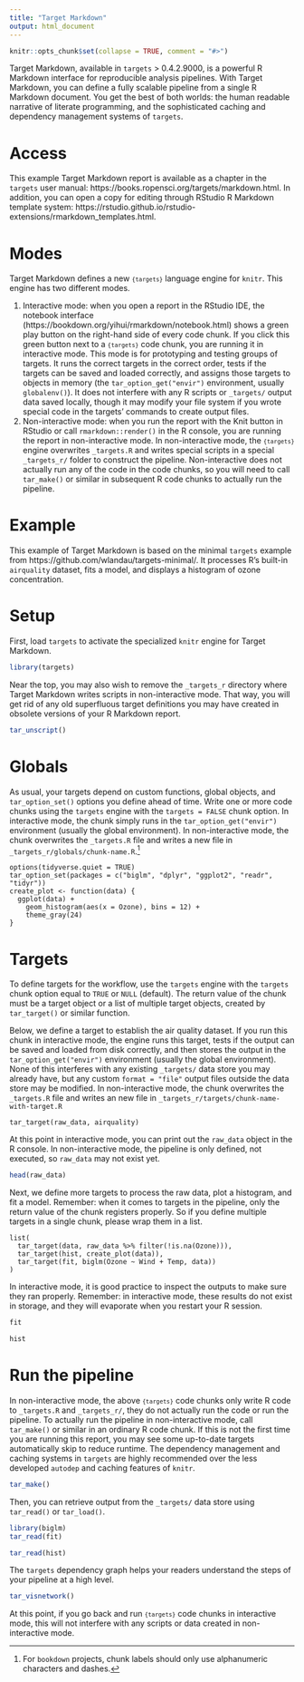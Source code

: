 ```yaml
---
title: "Target Markdown"
output: html_document
---
```


```r
knitr::opts_chunk$set(collapse = TRUE, comment = "#>")
```

Target Markdown, available in `targets` > 0.4.2.9000, is a powerful R Markdown interface for reproducible analysis pipelines. With Target Markdown, you can define a fully scalable pipeline from a single R Markdown document. You get the best of both worlds: the human readable narrative of literate programming, and the sophisticated caching and dependency management systems of `targets`.

# Access

This example Target Markdown report is available as a chapter in the `targets` user manual: https://books.ropensci.org/targets/markdown.html. In addition, you can open a copy for editing through RStudio R Markdown template system: https://rstudio.github.io/rstudio-extensions/rmarkdown_templates.html.

# Modes

Target Markdown defines a new <code>```{targets}```</code> language engine for `knitr`. This engine has two different modes.

1. Interactive mode: when you open a report in the RStudio IDE, the notebook interface (https://bookdown.org/yihui/rmarkdown/notebook.html) shows a green play button on the right-hand side of every code chunk. If you click this green button next to a <code>```{targets}```</code> code chunk, you are running it in interactive mode. This mode is for prototyping and testing groups of targets. It runs the correct targets in the correct order, tests if the targets can be saved and loaded correctly, and assigns those targets to objects in memory (the `tar_option_get("envir")` environment, usually `globalenv()`). It does not interfere with any R scripts or `_targets/` output data saved locally, though it may modify your file system if you wrote special code in the targets' commands to create output files.
2. Non-interactive mode: when you run the report with the Knit button in RStudio or call `rmarkdown::render()` in the R console, you are running the report in non-interactive mode. In non-interactive mode, the <code>```{targets}```</code> engine overwrites `_targets.R` and writes special scripts in a special `_targets_r/` folder to construct the pipeline. Non-interactive does not actually run any of the code in the code chunks, so you will need to call `tar_make()` or similar in subsequent R code chunks to actually run the pipeline.

# Example

This example of Target Markdown is based on the minimal `targets` example from https://github.com/wlandau/targets-minimal/. It processes R's built-in `airquality` dataset, fits a model, and displays a histogram of ozone concentration.

# Setup

First, load `targets` to activate the specialized `knitr` engine for Target Markdown.

```r
library(targets)
```

Near the top, you may also wish to remove the `_targets_r` directory where Target Markdown writes scripts in non-interactive mode. That way, you will get rid of any old superfluous target definitions you may have created in obsolete versions of your R Markdown report.

```r
tar_unscript()
```

# Globals

As usual, your targets depend on custom functions, global objects, and `tar_option_set()` options you define ahead of time. Write one or more code chunks using the `targets` engine with the `targets = FALSE` chunk option. In interactive mode, the chunk simply runs in the `tar_option_get("envir")` environment (usually the global environment). In non-interactive mode, the chunk overwrites the `_targets.R` file and writes a new file in `_targets_r/globals/chunk-name.R`.^[For `bookdown` projects, chunk labels should only use alphanumeric characters and dashes.]

```targets
options(tidyverse.quiet = TRUE)
tar_option_set(packages = c("biglm", "dplyr", "ggplot2", "readr", "tidyr"))
create_plot <- function(data) {
  ggplot(data) +
    geom_histogram(aes(x = Ozone), bins = 12) +
    theme_gray(24)
}
```

# Targets

To define targets for the workflow, use the `targets` engine with the `targets` chunk option equal to `TRUE` or `NULL` (default). The return value of the chunk must be a target object or a list of multiple target objects, created by `tar_target()` or similar function.

Below, we define a target to establish the air quality dataset. If you run this chunk in interactive mode, the engine runs this target, tests if the output can be saved and loaded from disk correctly, and then stores the output in the `tar_option_get("envir")` environment (usually the global environment). None of this interferes with any existing `_targets/` data store you may already have, but any custom `format = "file"` output files outside the data store may be modified. In non-interactive mode, the chunk overwrites the `_targets.R` file and writes an new file in `_targets_r/targets/chunk-name-with-target.R`

```targets
tar_target(raw_data, airquality)
```
At this point in interactive mode, you can print out the `raw_data` object in the R console. In non-interactive mode, the pipeline is only defined, not executed, so `raw_data` may not exist yet.

```r
head(raw_data)
```

Next, we define more targets to process the raw data, plot a histogram, and fit a model. Remember: when it comes to targets in the pipeline, only the return value of the chunk registers properly. So if you define multiple targets in a single chunk, please wrap them in a list.

```targets
list(
  tar_target(data, raw_data %>% filter(!is.na(Ozone))),
  tar_target(hist, create_plot(data)),
  tar_target(fit, biglm(Ozone ~ Wind + Temp, data))
)
```

In interactive mode, it is good practice to inspect the outputs to make sure they ran properly. Remember: in interactive mode, these results do not exist in storage, and they will evaporate when you restart your R session.

```r
fit
```

```r
hist
```

# Run the pipeline

In non-interactive mode, the above <code>```{targets}```</code> code chunks only write R code to `_targets.R` and `_targets_r/`, they do not actually run the code or run the pipeline. To actually run the pipeline in non-interactive mode, call `tar_make()` or similar in an ordinary R code chunk. If this is not the first time you are running this report, you may see some up-to-date targets automatically skip to reduce runtime. The dependency management and caching systems in `targets` are highly recommended over the less developed `autodep` and caching features of `knitr`.

```r
tar_make()
```

Then, you can retrieve output from the `_targets/` data store using `tar_read()` or `tar_load()`.

```r
library(biglm)
tar_read(fit)
```

```r
tar_read(hist)
```

The `targets` dependency graph helps your readers understand the steps of your pipeline at a high level.

```r
tar_visnetwork()
```

At this point, if you go back and run <code>```{targets}```</code> code chunks in interactive mode, this will not interfere with any scripts or data created in non-interactive mode.
